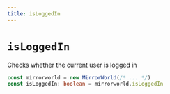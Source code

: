 ```yaml
---
title: isLoggedIn
---
```


# `isLoggedIn`

Checks whether the current user is logged in
```ts
const mirrorworld = new MirrorWorld(/* ... */)
const isLoggedIn: boolean = mirrorworld.isLoggedIn
```
